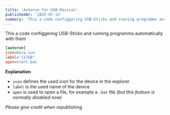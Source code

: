 ```yaml
---
title: 'Autorun for USB Devices'
publishedAt: '2025-07-15'
summary: 'This a code configgering USB-Sticks and running programms automatically with them'
---
```

This a code configgering USB-Sticks and running programms automatically with them

```ini
[autorun]
icon=Dara.ico
label="117GB"
open=start.bat
```

**Explanation**
- `icon` defines the used icon for the device in the explorer
- `label` is the used name of the device
- `open` is used to open a file, for example a `.bat` file *(but this feature is
normally disabled now)*

*Please give credit when republishing*
